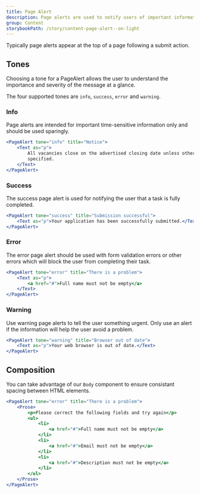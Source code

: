 ```yaml
---
title: Page Alert
description: Page alerts are used to notify users of important information or changes on a page, in a way that attracts the user's attention without interrupting the current task.
group: Content
storybookPath: /story/content-page-alert--on-light
---
```


Typically page alerts appear at the top of a page following a submit action.

## Tones

Choosing a tone for a PageAlert allows the user to understand the importance and severity of the message at a glance.

The four supported tones are `info`, `success`, `error` and `warning`.

### Info

Page alerts are intended for important time-sensitive information only and should be used sparingly.

```jsx live
<PageAlert tone="info" title="Notice">
	<Text as="p">
		All vacancies close on the advertised closing date unless otherwise
		specified.
	</Text>
</PageAlert>
```

### Success

The success page alert is used for notifying the user that a task is fully completed.

```jsx live
<PageAlert tone="success" title="Submission successful">
	<Text as="p">Your application has been successfully submitted.</Text>
</PageAlert>
```

### Error

The error page alert should be used with form validation errors or other errors which will block the user from completing their task.

```jsx live
<PageAlert tone="error" title="There is a problem">
	<Text as="p">
		<a href="#">Full name must not be empty</a>
	</Text>
</PageAlert>
```

### Warning

Use warning page alerts to tell the user something urgent. Only use an alert if the information will help the user avoid a problem.

```jsx live
<PageAlert tone="warning" title="Browser out of date">
	<Text as="p">Your web browser is out of date.</Text>
</PageAlert>
```

## Composition

You can take advantage of our `Body` component to ensure consistant spacing between HTML elements.

```jsx live
<PageAlert tone="error" title="There is a problem">
	<Prose>
		<p>Please correct the following fields and try again</p>
		<ul>
			<li>
				<a href="#">Full name must not be empty</a>
			</li>
			<li>
				<a href="#">Email must not be empty</a>
			</li>
			<li>
				<a href="#">Description must not be empty</a>
			</li>
		</ul>
	</Prose>
</PageAlert>
```
